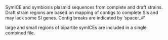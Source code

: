 SymICE and symbiosis plasmid sequences from complete and draft strains. Draft strain regions are based on mapping of contigs to complete SIs and may lack some SI genes. Contig breaks are indicated by 'spacer_#'

large and small regions of bipartite symICEs are included in a single combined file.
